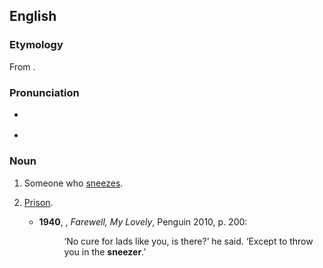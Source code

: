 ==English==

===Etymology===
From {{suffix|en|sneeze|er}}.

===Pronunciation===
* {{a|UK}} {{IPA|en|/ˈsniːzə/}}
* {{audio|en|En-au-sneezer.ogg|Audio (AU)}}

===Noun===
{{en-noun}}

# Someone who [[sneeze]]s.
# {{lb|en|US|slang|dated}} [[prison|Prison]].
#* '''1940''', {{w|Raymond Chandler}}, ''Farewell, My Lovely'', Penguin 2010, p. 200:
#*: ‘No cure for lads like you, is there?’ he said. ‘Except to throw you in the '''sneezer'''.’